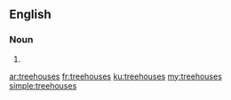{{also|tree houses}}
==English==

===Noun===
{{head|en|plural}}

# {{plural of|treehouse|lang=en}}

[[ar:treehouses]]
[[fr:treehouses]]
[[ku:treehouses]]
[[my:treehouses]]
[[simple:treehouses]]